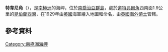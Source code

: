 {{coord|54|14|S|36|37|W|display=title}}

'''特韋尼角'''（{{lang-en|Tweeny Point}}），是[[南極洲|南極洲]]的海岬，位於[[南喬治亞群島|南喬治亞群島]]，處於[[道特弗爾角|道特弗爾角]]西南面1.9公里的[[昆伯蘭西灣|昆伯蘭西灣]]，在1929年由[[英國|英國]]海軍繪入地圖和命名，由[[英國海外領土|英國海外領土]]管轄。

==參考資料==
{{usgs-gazetteer}}

{{Antarctica-geo-stub}}
[[Category:南極洲海岬|Category:南極洲海岬]]